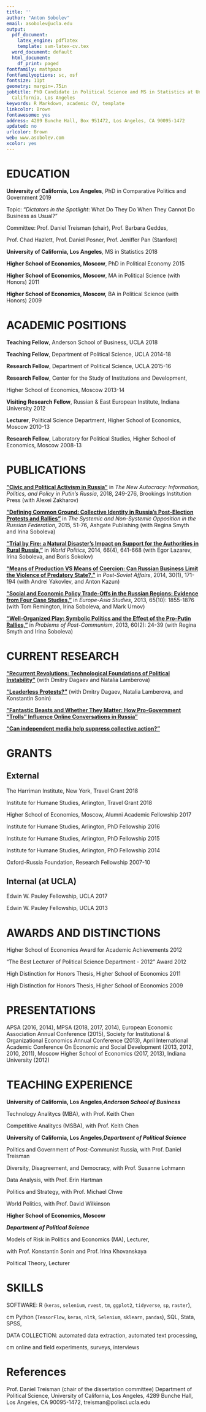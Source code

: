 ```yaml
---
title: ''
author: "Anton Sobolev"
email: asobolev@ucla.edu
output:
  pdf_document:
    latex_engine: pdflatex
    template: svm-latex-cv.tex
  word_document: default
  html_document:
    df_print: paged
fontfamily: mathpazo
fontfamilyoptions: sc, osf
fontsize: 11pt
geometry: margin=.75in
jobtitle: PhD Candidate in Political Science and MS in Statistics at University of
  California, Los Angeles
keywords: R Markdown, academic CV, template
linkcolor: Brown
fontawesome: yes
address: 4289 Bunche Hall, Box 951472, Los Angeles, CA 90095-1472
updated: no
urlcolor: Brown
web: www.asobolev.com
xcolor: yes
---
```




# EDUCATION

**University of California, Los Angeles**, PhD in Comparative Politics and Government  \hfill 2019

\hskip 1cm  Topic: "*Dictators in the Spotlight*: What Do They Do When They Cannot Do Business as
Usual?"

\hskip 1cm  Committee: Prof. Daniel Treisman (chair), Prof. Barbara Geddes,

\hskip 1cm Prof. Chad Hazlett, Prof. Daniel Posner, Prof. Jeniffer Pan (Stanford)

**University of California, Los Angeles**, MS in Statistics  \hfill 2018

**Higher School of Economics, Moscow**, PhD in Political Economy  \hfill 2015

**Higher School of Economics, Moscow**, MA in  Political Science (with Honors)  \hfill 2011

**Higher School of Economics, Moscow,** BA in Political Science (with Honors)  \hfill 2009

# ACADEMIC POSITIONS

**Teaching Fellow**, Anderson School of Business, UCLA \hfill 2018 

**Teaching Fellow**, Department of Political Science, UCLA \hfill 2014-18

**Research Fellow**, Department of Political Science, UCLA \hfill 2015-16

**Research Fellow**, Center for the Study of Institutions and Development,

Higher School of Economics, Moscow \hfill 2013-14

**Visiting Research Fellow**, Russian & East European Institute, Indiana University  \hfill 2012

**Lecturer**, Political Science Department, Higher School of Economics, Moscow \hfill 2010-13 

**Research Fellow**, Laboratory for Political Studies, Higher School of Economics, Moscow \hfill 2008-13

# PUBLICATIONS

[**“Civic and Political Activism in Russia”**](http://www.jstor.org/stable/10.7864/j.ctt1zkjzsh.13) in *The New Autocracy: Information, Politics, and Policy in Putin's Russia*, 2018, 249-276, Brookings Institution Press (with Alexei Zakharov)

[**“Defining Common Ground: Collective Identity in Russia's Post-Election Protests and Rallies”**](https://AntonSobolev.github.com/files/2013-Defining-Commong-Ground.pdf) in *The Systemic and Non-Systemic Opposition in the Russian Federation*, 2015, 51-76, Ashgate Publishing (with Regina Smyth and Irina Soboleva)

[**“Trial by Fire: a Natural Disaster’s Impact on Support for the Authorities in Rural Russia,”**](http://dx.doi.org/10.1017/S0043887114000215) in *World Politics*, 2014, 66(4), 641-668  (with Egor Lazarev, Irina Soboleva, and Boris Sokolov) 

[**"Means of Production VS Means of Coercion: Can Russian Business Limit the Violence of Predatory State?,"**](http://www.tandfonline.com/doi/full/10.1080/1060586X.2013.859434) in *Post-Soviet Affairs*, 2014, 30(1), 171-194 (with Andrei Yakovlev, and Anton Kazun)

[**“Social and Economic Policy Trade-Offs  in the Russian Regions: Evidence from Four Case Studies,”**](http://www.tandfonline.com/doi/full/10.1080/09668136.2013.838055) in *Europe-Asia Studies*, 2013, 65(10): 1855-1876 (with Tom Remington, Irina Soboleva, and Mark Urnov) 

[**“Well-Organized Play: Symbolic Politics and the Effect of the Pro-Putin Rallies,”**](“Well-Organized Play: Symbolic Politics and the Effect of the Pro-Putin Rallies,”) in *Problems of Post-Communism*, 2013, 60(2): 24-39 (with Regina Smyth and Irina Soboleva) 

# CURRENT RESEARCH
[**"Recurrent Revolutions: Technological Foundations of Political Instability"**](http://papers.ssrn.com/sol3/papers.cfm?abstract_id=2365057) (with Dmitry Dagaev and Natalia Lamberova)

[**"Leaderless Protests?"**](#published-works) (with Dmitry Dagaev, Natalia Lamberova, and Konstantin Sonin)

[**"Fantastic Beasts and Whether They Matter: How Pro-Government “Trolls” Influence Online Conversations in Russia"**](#published-works)

[**"Can independent media help suppress collective action?"**](#published-works)

# GRANTS

## External

The Harriman Institute, New York, Travel Grant  \hfill 2018 

Institute for Humane Studies, Arlington, Travel Grant  \hfill 2018

Higher School of Economics, Moscow, Alumni Academic Fellowship \hfill 2017 

Institute for Humane Studies, Arlington, PhD Fellowship  \hfill 2016 

Institute for Humane Studies, Arlington, PhD Fellowship  \hfill 2015 

Institute for Humane Studies, Arlington, PhD Fellowship  \hfill 2014 

Oxford-Russia Foundation, Research Fellowship \hfill  2007-10 

## Internal (at UCLA)

Edwin W. Pauley Fellowship, UCLA \hfill 2017 

Edwin W. Pauley Fellowship, UCLA \hfill 2013 

# AWARDS AND DISTINCTIONS

Higher School of Economics Award for Academic Achievements \hfill 2012 

“The Best Lecturer of Political Science Department - 2012” Award \hfill 2012 

High Distinction for Honors Thesis, Higher School of Economics \hfill  2011 

High Distinction for Honors Thesis, Higher School of Economics \hfill  2009

# PRESENTATIONS

APSA (2016, 2014), MPSA (2018, 2017, 2014), European Economic Association Annual Conference (2015), Society for Institutional & Organizational Economics Annual Conference (2013), April International Academic Conference On Economic and Social Development (2013, 2012, 2010, 2011), Moscow Higher School of Economics (2017, 2013), Indiana University (2012)

# TEACHING EXPERIENCE

**University of California, Los Angeles**,***Anderson School of Business***

\hskip 1cm Technology Analitycs (MBA), with Prof. Keith Chen

\hskip 1cm Competitive Analitycs (MSBA), with Prof. Keith Chen

**University of California, Los Angeles**,***Department of Political Science***

\hskip 1cm Politics and Government of Post-Communist Russia, with Prof. Daniel Treisman

\hskip 1cm Diversity, Disagreement, and Democracy, with Prof. Susanne Lohmann

\hskip 1cm Data Analysis, with Prof. Erin Hartman

\hskip 1cm Politics and Strategy, with Prof. Michael Chwe

\hskip 1cm World Politics, with Prof. David Wilkinson

**Higher School of Economics, Moscow**

***Department of Political Science***

\hskip 1cm Models of Risk in Politics and Economics (MA), Lecturer,

\hskip 1cm with Prof. Konstantin Sonin and Prof. Irina Khovanskaya 

\hskip 1cm Political Theory, Lecturer

# SKILLS

SOFTWARE:  R (`keras`, `selenium`, `rvest`, `tm`, `ggplot2`, `tidyverse`, `sp`, `raster`),

\hskip 1.9 cm Python (`TensorFlow`, `keras`, `nltk`, `Selenium`, `sklearn`, `pandas`), SQL, Stata, SPSS, \LaTeX

DATA COLLECTION: automated data extraction, automated text processing,

\hskip 1.9 cm online and field experiments, surveys, interviews

# References
Prof. Daniel Treisman (chair of the dissertation committee) Department of Political Science,
University of California, Los Angeles, 4289 Bunche Hall, Los Angeles, CA 90095-1472, treisman@polisci.ucla.edu